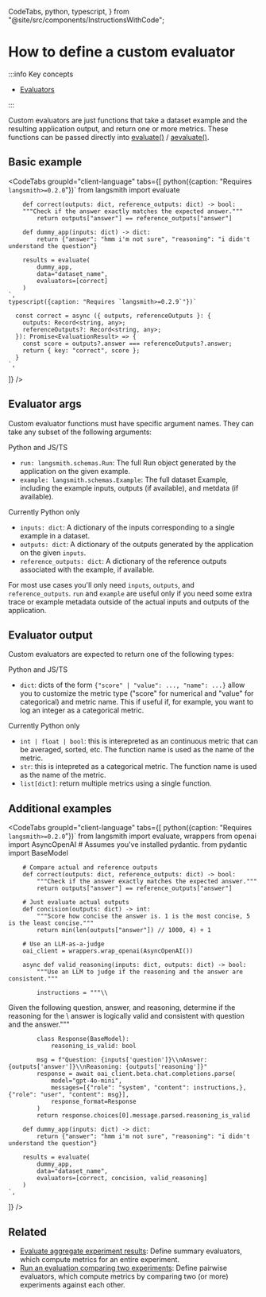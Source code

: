   CodeTabs,
  python,
  typescript,
} from "@site/src/components/InstructionsWithCode";

# How to define a custom evaluator

:::info Key concepts

- [Evaluators](../concepts#evaluators)

:::

Custom evaluators are just functions that take a dataset example and the resulting application output, and return one or more metrics.
These functions can be passed directly into [evaluate()](https://langsmith-sdk.readthedocs.io/en/latest/evaluation/langsmith.evaluation._runner.evaluate.html) / [aevaluate()](https://langsmith-sdk.readthedocs.io/en/latest/evaluation/langsmith.evaluation._arunner.aevaluate.html).

## Basic example

<CodeTabs
  groupId="client-language"
  tabs={[
    python({caption: "Requires `langsmith>=0.2.0`"})`
        from langsmith import evaluate

        def correct(outputs: dict, reference_outputs: dict) -> bool:
        """Check if the answer exactly matches the expected answer."""
            return outputs["answer"] == reference_outputs["answer"]

        def dummy_app(inputs: dict) -> dict:
            return {"answer": "hmm i'm not sure", "reasoning": "i didn't understand the question"}

        results = evaluate(
            dummy_app,
            data="dataset_name",
            evaluators=[correct]
        )
    `,
    typescript({caption: "Requires `langsmith>=0.2.9`"})`

      const correct = async ({ outputs, referenceOutputs }: {
        outputs: Record<string, any>;
        referenceOutputs?: Record<string, any>;
      }): Promise<EvaluationResult> => {
        const score = outputs?.answer === referenceOutputs?.answer;
        return { key: "correct", score };
      }
    `,

]}
/>

## Evaluator args

Custom evaluator functions must have specific argument names. They can take any subset of the following arguments:

Python and JS/TS

- `run: langsmith.schemas.Run`: The full Run object generated by the application on the given example.
- `example: langsmith.schemas.Example`: The full dataset Example, including the example inputs, outputs (if available), and metdata (if available).

Currently Python only

- `inputs: dict`: A dictionary of the inputs corresponding to a single example in a dataset.
- `outputs: dict`: A dictionary of the outputs generated by the application on the given `inputs`.
- `reference_outputs: dict`: A dictionary of the reference outputs associated with the example, if available.

For most use cases you'll only need `inputs`, `outputs`, and `reference_outputs`. `run` and `example` are useful only if you need some extra trace or example metadata outside of the actual inputs and outputs of the application.

## Evaluator output

Custom evaluators are expected to return one of the following types:

Python and JS/TS

- `dict`: dicts of the form `{"score" | "value": ..., "name": ...}` allow you to customize the metric type ("score" for numerical and "value" for categorical) and metric name. This if useful if, for example, you want to log an integer as a categorical metric.

Currently Python only

- `int | float | bool`: this is interepreted as an continuous metric that can be averaged, sorted, etc. The function name is used as the name of the metric.
- `str`: this is intepreted as a categorical metric. The function name is used as the name of the metric.
- `list[dict]`: return multiple metrics using a single function.

## Additional examples

<CodeTabs
  groupId="client-language"
  tabs={[
    python({caption: "Requires `langsmith>=0.2.0`"})`
        from langsmith import evaluate, wrappers
        from openai import AsyncOpenAI
        # Assumes you've installed pydantic.
        from pydantic import BaseModel

        # Compare actual and reference outputs
        def correct(outputs: dict, reference_outputs: dict) -> bool:
            """Check if the answer exactly matches the expected answer."""
            return outputs["answer"] == reference_outputs["answer"]

        # Just evaluate actual outputs
        def concision(outputs: dict) -> int:
            """Score how concise the answer is. 1 is the most concise, 5 is the least concise."""
            return min(len(outputs["answer"]) // 1000, 4) + 1

        # Use an LLM-as-a-judge
        oai_client = wrappers.wrap_openai(AsyncOpenAI())

        async def valid_reasoning(inputs: dict, outputs: dict) -> bool:
            """Use an LLM to judge if the reasoning and the answer are consistent."""

            instructions = """\\

Given the following question, answer, and reasoning, determine if the reasoning for the \\
answer is logically valid and consistent with question and the answer."""

            class Response(BaseModel):
                reasoning_is_valid: bool

            msg = f"Question: {inputs['question']}\\nAnswer: {outputs['answer']}\\nReasoning: {outputs['reasoning']}"
            response = await oai_client.beta.chat.completions.parse(
                model="gpt-4o-mini",
                messages=[{"role": "system", "content": instructions,}, {"role": "user", "content": msg}],
                response_format=Response
            )
            return response.choices[0].message.parsed.reasoning_is_valid

        def dummy_app(inputs: dict) -> dict:
            return {"answer": "hmm i'm not sure", "reasoning": "i didn't understand the question"}

        results = evaluate(
            dummy_app,
            data="dataset_name",
            evaluators=[correct, concision, valid_reasoning]
        )
    `,

]}
/>

## Related

- [Evaluate aggregate experiment results](./summary): Define summary evaluators, which compute metrics for an entire experiment.
- [Run an evaluation comparing two experiments](./evaluate_pairwise): Define pairwise evaluators, which compute metrics by comparing two (or more) experiments against each other.
